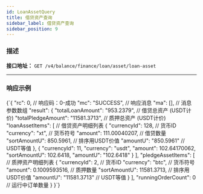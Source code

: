 ```yaml
---
id: LoanAssetQuery
title: 借贷资产查询
sidebar_label: 借贷资产查询
sidebar_position: 9
---
```



### 描述
**接口地址：**
`GET /v4/balance/finance/loan/asset/loan-asset`

---

### 响应示例

<CodeBlock language="json" title="响应示例">
{`{
  "rc": 0,                                    // 响应码：0-成功
  "mc": "SUCCESS",                            // 响应消息
  "ma": [],                                   // 消息参数数组
  "result": {
    "totalLoanAmount": "953.2379",            // 借贷总资产 (USDT计价)
    "totalPledgeAmount": "11581.3713",        // 质押总资产 (USDT计价)
    "loanAssetItems": [                       // 借贷资产明细列表
      {
        "currencyId": 128,                    // 货币ID
        "currency": "xt",                     // 货币符号
        "amount": 111.00040207,               // 借贷数量
        "sortAmountU": 850.5961,              // 排序用USDT价值
        "amountU": "850.5961"                 // USDT等值
      },
      {
        "currencyId": 11,
        "currency": "usdt",
        "amount": 102.64170062,
        "sortAmountU": 102.6418,
        "amountU": "102.6418"
      }
    ],
    "pledgeAssetItems": [                     // 质押资产明细列表
      {
        "currencyId": 2,                      // 货币ID
        "currency": "btc",                    // 货币符号
        "amount": 0.1009593516,               // 质押数量
        "sortAmountU": 11581.3713,            // 排序用USDT价值
        "amountU": "11581.3713"               // USDT等值
      }
    ],
    "runningOrderCount": 0                    // 运行中订单数量
  }
}`}
</CodeBlock>
